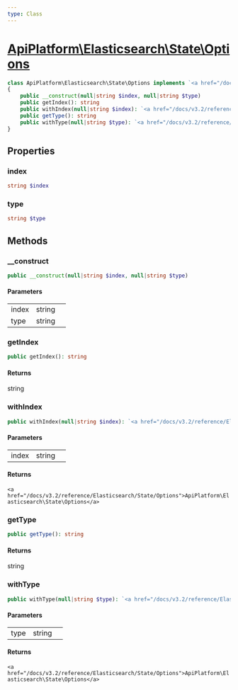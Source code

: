 ```yaml
---
type: Class
---
```


# [ApiPlatform\Elasticsearch\State\Options](/docs/v3.2/reference/Elasticsearch/State/Options)



```php
class ApiPlatform\Elasticsearch\State\Options implements `<a href="/docs/v3.2/reference/State/OptionsInterface">ApiPlatform\State\OptionsInterface</a>`
{
    public __construct(null|string $index, null|string $type)
    public getIndex(): string
    public withIndex(null|string $index): `<a href="/docs/v3.2/reference/Elasticsearch/State/Options">ApiPlatform\Elasticsearch\State\Options</a>`
    public getType(): string
    public withType(null|string $type): `<a href="/docs/v3.2/reference/Elasticsearch/State/Options">ApiPlatform\Elasticsearch\State\Options</a>`
}
```
## Properties
### index

```php
string $index
```



### type

```php
string $type
```



## Methods

### __construct



```php
public __construct(null|string $index, null|string $type)
```

#### Parameters

<table><tbody>
<tr><td>index</td><td>string</td><td></td></tr><tr><td>type</td><td>string</td><td></td></tr>
</tbody>
</table>

### getIndex



```php
public getIndex(): string
```

#### Returns

string

### withIndex



```php
public withIndex(null|string $index): `<a href="/docs/v3.2/reference/Elasticsearch/State/Options">ApiPlatform\Elasticsearch\State\Options</a>`
```

#### Parameters

<table><tbody>
<tr><td>index</td><td>string</td><td></td></tr>
</tbody>
</table>

#### Returns

`<a href="/docs/v3.2/reference/Elasticsearch/State/Options">ApiPlatform\Elasticsearch\State\Options</a>`

### getType



```php
public getType(): string
```

#### Returns

string

### withType



```php
public withType(null|string $type): `<a href="/docs/v3.2/reference/Elasticsearch/State/Options">ApiPlatform\Elasticsearch\State\Options</a>`
```

#### Parameters

<table><tbody>
<tr><td>type</td><td>string</td><td></td></tr>
</tbody>
</table>

#### Returns

`<a href="/docs/v3.2/reference/Elasticsearch/State/Options">ApiPlatform\Elasticsearch\State\Options</a>`

